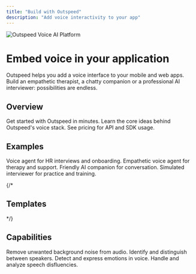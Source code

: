 ```yaml
---
title: "Build with Outspeed"
description: "Add voice interactivity to your app"
---
```


<div class="mt-0">
  <div class="flex flex-col lg:flex-row gap-8 items-center mb-12">
    <div class="flex-1 flex justify-center lg:justify-start">
      <img 
        src="../logo/outspeed-phone-blue.png" 
        alt="Outspeed Voice AI Platform" 
        class="docimage max-w-8 h-auto rounded-lg shadow-lg"
      />
    </div>
    <div class="flex-1">
      <h1 class="text-2xl font-bold mb-4">Embed voice in your application</h1>
      <p class="text-lg leading-relaxed">
        Outspeed helps you add a voice interface to your mobile and web apps. Build an empathetic
        therapist, a chatty companion or a professional AI interviewer: possibilities are endless.
      </p>
    </div>
  </div>

  ## Overview

  <CardGroup cols={3}>
    <Card title="Quickstart" icon="rocket" href="/get-started/quickstart">
      Get started with Outspeed in minutes.
    </Card>
    <Card title="Concepts" icon="book" href="/get-started/openai-compatibility">
      Learn the core ideas behind Outspeed's voice stack.
    </Card>
    <Card title="Pricing" icon="dollar-sign" href="https://dashboard.outspeed.com/pricing">
      See pricing for API and SDK usage.
    </Card>
  </CardGroup>

  ## Examples

  <CardGroup cols={2}>
    <Card title="HR" icon="user-tie" href="/get-started/examples">
      Voice agent for HR interviews and onboarding.
    </Card>
    <Card title="Therapist" icon="user-nurse" href="/get-started/examples">
      Empathetic voice agent for therapy and support.
    </Card>
    <Card title="Companion" icon="user-friends" href="/get-started/examples">
      Friendly AI companion for conversation.
    </Card>
    <Card title="Interviewer" icon="user-secret" href="/get-started/examples">
      Simulated interviewer for practice and training.
    </Card>
  </CardGroup>

  {/* <h2>Templates</h2>

  <CardGroup cols={4}>
    <Card title="Next JS" icon="code" href="https://github.com/outspeed-ai/outspeed-nextjs-template">
    </Card>
    <Card title="React JS" icon="react" href="/react/setup">
    </Card>
    <Card title="React TS" icon="react" href="/react/setup">
    </Card>
    <Card title="Vite" icon="bolt" href="https://github.com/outspeed-ai/outspeed-vite-template">
    </Card>
    <Card title="Cloudflare" icon="cloud" href="https://github.com/outspeed-ai/outspeed-cloudflare-template">
    </Card>
    <Card title="Create React App" icon="react" href="https://github.com/outspeed-ai/outspeed-cra-template">
    </Card>
    <Card title="Flutter" icon="mobile" href="https://github.com/outspeed-ai/outspeed-flutter-template">
    </Card>
    <Card title="Swift" icon="apple" href="/iOS/outspeed-swift-getting-started">
    </Card>
  </CardGroup> */}

  <h2>Capabilities</h2>

  <CardGroup cols={3}>
    <Card title="Background Noise Removal" icon="volume-xmark">
      Remove unwanted background noise from audio.
    </Card>
    <Card title="Speaker Recognition" icon="user-check">
      Identify and distinguish between speakers.
    </Card>
    <Card title="Emotions" icon="face-smile">
      Detect and express emotions in voice.
    </Card>
    <Card title="Disfluencies" icon="wave-square">
      Handle and analyze speech disfluencies.
    </Card>
  </CardGroup>
</div>
